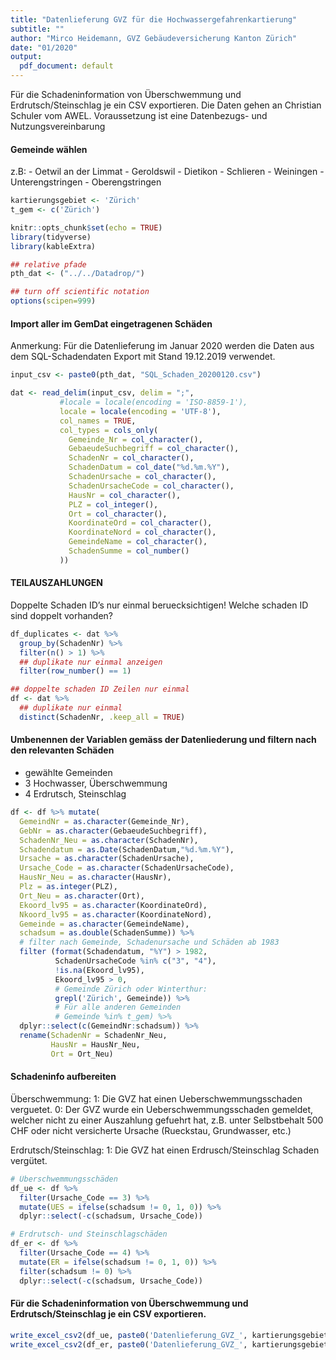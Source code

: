 ```yaml
---
title: "Datenlieferung GVZ für die Hochwassergefahrenkartierung"
subtitle: ""
author: "Mirco Heidemann, GVZ Gebäudeversicherung Kanton Zürich"
date: "01/2020"
output:
  pdf_document: default
---
```

Für die Schadeninformation von Überschwemmung und Erdrutsch/Steinschlag je ein CSV exportieren.
Die Daten gehen an Christian Schuler vom AWEL. Voraussetzung ist eine Datenbezugs- und Nutzungsvereinbarung

#### Gemeinde wählen
z.B:
- Oetwil an der Limmat
- Geroldswil
- Dietikon
- Schlieren
- Weiningen
- Unterengstringen
- Oberengstringen
```r
kartierungsgebiet <- 'Zürich'
t_gem <- c('Zürich')
```

```r
knitr::opts_chunk$set(echo = TRUE)
library(tidyverse)
library(kableExtra)

## relative pfade
pth_dat <- ("../../Datadrop/")

## turn off scientific notation
options(scipen=999)
```

#### Import aller im GemDat eingetragenen Schäden
Anmerkung: Für die Datenlieferung im Januar 2020 werden die Daten aus dem SQL-Schadendaten Export mit Stand 19.12.2019 verwendet.
```r
input_csv <- paste0(pth_dat, "SQL_Schaden_20200120.csv")

dat <- read_delim(input_csv, delim = ";",
           #locale = locale(encoding = 'ISO-8859-1'),
           locale = locale(encoding = 'UTF-8'),
           col_names = TRUE,
           col_types = cols_only(
             Gemeinde_Nr = col_character(),
             GebaeudeSuchbegriff = col_character(),
             SchadenNr = col_character(),
             SchadenDatum = col_date("%d.%m.%Y"),
             SchadenUrsache = col_character(),
             SchadenUrsacheCode = col_character(),
             HausNr = col_character(),
             PLZ = col_integer(),
             Ort = col_character(),
             KoordinateOrd = col_character(),
             KoordinateNord = col_character(),
             GemeindeName = col_character(),
             SchadenSumme = col_number()
           ))
```

#### TEILAUSZAHLUNGEN
Doppelte Schaden ID's nur einmal beruecksichtigen!
Welche schaden ID sind doppelt vorhanden?
```r
df_duplicates <- dat %>%
  group_by(SchadenNr) %>%
  filter(n() > 1) %>%
  ## duplikate nur einmal anzeigen
  filter(row_number() == 1)

## doppelte schaden ID Zeilen nur einmal
df <- dat %>%
  ## duplikate nur einmal
  distinct(SchadenNr, .keep_all = TRUE)
```

#### Umbenennen der Variablen gemäss der Datenliederung und filtern nach den relevanten Schäden
- gewählte Gemeinden
- 3 Hochwasser, Überschwemmung
- 4 Erdrutsch, Steinschlag
```r
df <- df %>% mutate(
  GemeindNr = as.character(Gemeinde_Nr),
  GebNr = as.character(GebaeudeSuchbegriff),
  SchadenNr_Neu = as.character(SchadenNr),
  Schadendatum = as.Date(SchadenDatum,"%d.%m.%Y"),
  Ursache = as.character(SchadenUrsache),
  Ursache_Code = as.character(SchadenUrsacheCode),
  HausNr_Neu = as.character(HausNr),
  Plz = as.integer(PLZ),
  Ort_Neu = as.character(Ort),
  Ekoord_lv95 = as.character(KoordinateOrd),
  Nkoord_lv95 = as.character(KoordinateNord),
  Gemeinde = as.character(GemeindeName),
  schadsum = as.double(SchadenSumme)) %>% 
  # filter nach Gemeinde, Schadenursache und Schäden ab 1983
  filter (format(Schadendatum, "%Y") > 1982,
          SchadenUrsacheCode %in% c("3", "4"),
          !is.na(Ekoord_lv95),
          Ekoord_lv95 > 0,
          # Gemeinde Zürich oder Winterthur:
          grepl('Zürich', Gemeinde)) %>% 
          # Für alle anderen Gemeinden
          # Gemeinde %in% t_gem) %>% 
  dplyr::select(c(GemeindNr:schadsum)) %>% 
  rename(SchadenNr = SchadenNr_Neu,
         HausNr = HausNr_Neu,
         Ort = Ort_Neu)
```

#### Schadeninfo aufbereiten
Überschwemmung:
1: Die GVZ hat einen Ueberschwemmungsschaden verguetet.
0: Der GVZ wurde ein Ueberschwemmungsschaden gemeldet, welcher nicht zu einer Auszahlung gefuehrt hat, z.B. unter Selbstbehalt 500 CHF oder nicht versicherte Ursache (Rueckstau, Grundwasser, etc.)

Erdrutsch/Steinschlag:
1: Die GVZ hat einen Erdrusch/Steinschlag Schaden vergütet.
```r
# Überschwemmungsschäden
df_ue <- df %>% 
  filter(Ursache_Code == 3) %>% 
  mutate(UES = ifelse(schadsum != 0, 1, 0)) %>% 
  dplyr::select(-c(schadsum, Ursache_Code))

# Erdrutsch- und Steinschlagschäden
df_er <- df %>% 
  filter(Ursache_Code == 4) %>% 
  mutate(ER = ifelse(schadsum != 0, 1, 0)) %>% 
  filter(schadsum != 0) %>% 
  dplyr::select(-c(schadsum, Ursache_Code))
```

#### Für die Schadeninformation von Überschwemmung und Erdrutsch/Steinschlag je ein CSV exportieren.
```r
write_excel_csv2(df_ue, paste0('Datenlieferung_GVZ_', kartierungsgebiet, '_UES.csv'))
write_excel_csv2(df_er, paste0('Datenlieferung_GVZ_', kartierungsgebiet, '_ER.csv'))
```